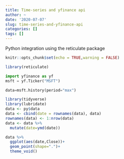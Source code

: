 ```yaml
---
title: Time-series and yfinance api
author: ~
date: '2020-07-07'
slug: time-series-and-yfinance-api
categories: []
tags: []
---
```


Python integration using the reticulate package

```r
knitr::opts_chunk$set(echo = TRUE,warning = FALSE)
```


```r
library(reticulate)
```



```python
import yfinance as yf
msft = yf.Ticker("MSFT")
```

```python
data=msft.history(period="max")
```

```r
library(tidyverse)
library(lubridate)
data <- py$data
data <- cbind(date = rownames(data), data)
rownames(data) <- 1:nrow(data)
data <- data %>% 
  mutate(date=ymd(date))

data %>% 
  ggplot(aes(date,Close))+
  geom_point(shape=".")+
  theme_void()

```


